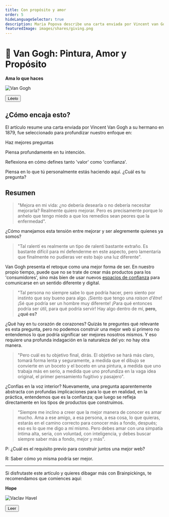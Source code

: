 ```yaml
---
title: Con propósito y amor
order: 5
hideLanguageSelector: true
description: Maria Popova describe una carta enviada por Vincent van Gogh sobre el amor y el propósito. La mejor manera de saber es amar mucho.
featuredImage: images/shares/giving.png
---
```


# 🎨 Van Gogh: Pintura, Amor y Propósito

<InfoBlock>

<Box>

**Ama lo que haces**

![Van Gogh](/images/mod0-img/vangoghselfportrait.jpg)

<Aligner center>
<Button to="https://www.brainpickings.org/2014/12/01/van-gogh-purpose-letter/">Léelo</Button>
</Aligner>

</Box>

</InfoBlock>

## ¿Cómo encaja esto?

El artículo resume una carta enviada por Vincent Van Gogh a su hermano en 1879, fue seleccionado para profundizar nuestro enfoque en:

<Process>

Haz mejores preguntas

Piensa profundamente en tu intención.

Reflexiona en cómo defines tanto 'valor' como 'confianza'.

Piensa en lo que tú personalmente estás haciendo aquí. ¿Cuál es tu pregunta?

</Process>

## Resumen

> "Mejora en mi vida: ¿no debería desearla o no debería necesitar mejorarla? Realmente quiero mejorar. Pero es precisamente porque lo anhelo que tengo miedo a que los remedios sean peores que la enfermedad".

¿Cómo manejamos esta tensión entre mejorar y ser alegremente quienes ya somos?

> "Tal ralentí es realmente un tipo de ralentí bastante extraño. Es bastante difícil para mí defenderme en este aspecto, pero lamentaría que finalmente no pudieras ver esto bajo una luz diferente".

Van Gogh presenta el retoque como una mejor forma de ser. En nuestro propio tiempo, puede que no se trate de crear más productos para los 'consumidores', sino más bien de usar nuevos [espacios de confianza](/learn/module-0/trust) para comunicarse en un sentido diferente y digital.

> "Tal persona no siempre sabe lo que podría hacer, pero siento por instinto que soy bueno para algo. ¡Siento que tengo una *raison d’être*! ¡Sé que podría ser un hombre muy diferente! ¡Para qué entonces podría ser útil, para qué podría servir! Hay algo dentro de mí, **pero, ¿qué es?**

¿Qué hay en tu corazón de corazones? Quizás te preguntes qué relevante es esta pregunta, pero no podemos construir una mejor web si primero no entendemos lo que podría significar ser mejores nosotros mismos. Y eso requiere una profunda indagación en la naturaleza del yo: no hay otra manera.

> "Pero cuál es tu objetivo final, dirás. El objetivo se hará más claro, tomará forma lenta y seguramente, a medida que el dibujo se convierte en un boceto y el boceto en una pintura, a medida que uno trabaja más en serio, a medida que uno profundiza en la vaga idea original, el primer pensamiento fugitivo y pasajero".

¿Confías en la voz interior? Nuevamente, una pregunta aparentemente abstracta con profundas implicaciones para lo que en realidad, en la práctica, entendemos que es la confianza; que luego se refleja directamente en los tipos de productos que construimos.

> “Siempre me inclino a creer que la mejor manera de conocer es amar mucho. Ama a ese amigo, a esa persona, a esa cosa, lo que quieras, estarás en el camino correcto para conocer más a fondo, después; eso es lo que me digo a mí mismo. Pero debes amar con una simpatía íntima alta, seria, con voluntad, con inteligencia, y debes buscar siempre saber más a fondo, mejor y más".

<Flash>

<Card>

P: ¿Cuál es el requisito previo para construir juntos una mejor web?

R: Saber cómo yo misma podría ser mejor.

</Card>

</Flash>

---

Si disfrutaste este artículo y quieres dibagar más con Brainpickings, te recomendamos que comiences aquí:

<InfoBlock>

<Box>

**Hope**

![Vaclav Havel](/images/mod0-img/impossible.jpg)

<Aligner center>
<Button to="https://www.brainpickings.org/2019/09/22/vaclav-havel-hope/">
    Leer
</Button>
</Aligner>

</Box>

</InfoBlock>

